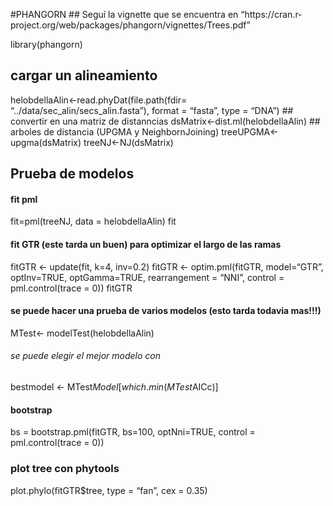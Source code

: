 
#PHANGORN
## Seguí la vignette que se encuentra en "https://cran.r-project.org/web/packages/phangorn/vignettes/Trees.pdf"

library(phangorn)

## cargar un alineamiento 
helobdellaAlin<-read.phyDat(file.path(fdir= "../data/sec_alin/secs_alin.fasta"), format = "fasta", type = "DNA")
## convertir en una matriz de distanncias 
dsMatrix<-dist.ml(helobdellaAlin)
## arboles de distancia (UPGMA y NeighbornJoining)
treeUPGMA<-upgma(dsMatrix)
treeNJ<-NJ(dsMatrix)

## Prueba de modelos 
#### fit pml
fit=pml(treeNJ, data = helobdellaAlin)
fit

#### fit GTR (este tarda un buen) para optimizar el largo de las ramas 

fitGTR <- update(fit, k=4, inv=0.2)
fitGTR <- optim.pml(fitGTR, model="GTR", optInv=TRUE, optGamma=TRUE,
        rearrangement = "NNI", control = pml.control(trace = 0))
fitGTR

#### se puede hacer una prueba de varios modelos (esto tarda todavia mas!!!)

MTest<- modelTest(helobdellaAlin)

###### se puede elegir el mejor modelo con 

bestmodel <- MTest$Model[which.min(MTest$AICc)]



#### bootstrap
bs = bootstrap.pml(fitGTR, bs=100, optNni=TRUE,
    control = pml.control(trace = 0))
    

### plot tree con phytools

plot.phylo(fitGTR$tree, type = "fan", cex = 0.35)

